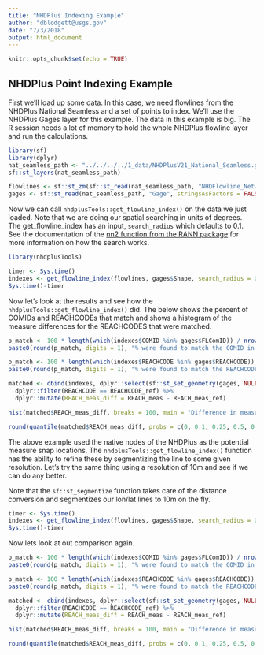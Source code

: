 ```yaml
---
title: "NHDPlus Indexing Example"
author: "dblodgett@usgs.gov"
date: "7/3/2018"
output: html_document
---
```


```r
knitr::opts_chunk$set(echo = TRUE)
```

## NHDPlus Point Indexing Example

First we'll load up some data. In this case, we need flowlines from the NHDPlus National Seamless and a set of points to index. We'll use the NHDPlus Gages layer for this example. The data in this example is big. The R session needs a lot of memory to hold the whole NHDPlus flowline layer and run the calculations. 

```r
library(sf)
library(dplyr)
nat_seamless_path <- "../../../../1_data/NHDPlusV21_National_Seamless.gdb/"
sf::st_layers(nat_seamless_path)

flowlines <- sf::st_zm(sf::st_read(nat_seamless_path, "NHDFlowline_Network", stringsAsFactors = FALSE))
gages <- sf::st_read(nat_seamless_path, "Gage", stringsAsFactors = FALSE)
```

Now we can call `nhdplusTools::get_flowline_index()` on the data we just loaded. Note that we are doing our spatial searching in units of degrees. The get_flowline_index has an input, `search_radius` which defaults to 0.1. See the documentation of the [nn2 function from the RANN package](https://cran.r-project.org/web/packages/RANN/) for more information on how the search works.
```r
library(nhdplusTools)

timer <- Sys.time()
indexes <- get_flowline_index(flowlines, gages$Shape, search_radius = 0.1)
Sys.time()-timer
```

Now let's look at the results and see how the `nhdplusTools::get_flowline_index()` did. The below shows the percent of COMIDs and REACHCODEs that match and shows a histogram of the measure differences for the REACHCODES that were matched.

```r
p_match <- 100 * length(which(indexes$COMID %in% gages$FLComID)) / nrow(gages)
paste0(round(p_match, digits = 1), "% were found to match the COMID in the NHDPlus gages layer")

p_match <- 100 * length(which(indexes$REACHCODE %in% gages$REACHCODE)) / nrow(gages)
paste0(round(p_match, digits = 1), "% were found to match the REACHCODE in the NHDPlus gages layer")

matched <- cbind(indexes, dplyr::select(sf::st_set_geometry(gages, NULL), REACHCODE_ref = REACHCODE, COMID_ref = FLComID, REACH_meas_ref = Measure)) %>%
  dplyr::filter(REACHCODE == REACHCODE_ref) %>%
  dplyr::mutate(REACH_meas_diff = REACH_meas - REACH_meas_ref)

hist(matched$REACH_meas_diff, breaks = 100, main = "Difference in measure for gages matched to the same reach.")

round(quantile(matched$REACH_meas_diff, probs = c(0, 0.1, 0.25, 0.5, 0.75, 0.9, 1)), digits = 2)
```

The above example used the native nodes of the NHDPlus as the potential measure snap locations. The `nhdplusTools::get_flowline_index()` function has the ability to refine these by segmentizing the line to some given resolution. Let's try the same thing using a resolution of 10m and see if we can do any better. 

Note that the `sf::st_segmentize` function takes care of the distance conversion and segmentizes our lon/lat lines to 10m on the fly.

```r
timer <- Sys.time()
indexes <- get_flowline_index(flowlines, gages$Shape, search_radius = 0.1, precision = 10)
Sys.time()-timer
```

Now lets look at out comparison again.

```r
p_match <- 100 * length(which(indexes$COMID %in% gages$FLComID)) / nrow(gages)
paste0(round(p_match, digits = 1), "% were found to match the COMID in the NHDPlus gages layer")

p_match <- 100 * length(which(indexes$REACHCODE %in% gages$REACHCODE)) / nrow(gages)
paste0(round(p_match, digits = 1), "% were found to match the REACHCODE in the NHDPlus gages layer")

matched <- cbind(indexes, dplyr::select(sf::st_set_geometry(gages, NULL), REACHCODE_ref = REACHCODE, COMID_ref = FLComID, REACH_meas_ref = Measure)) %>%
  dplyr::filter(REACHCODE == REACHCODE_ref) %>%
  dplyr::mutate(REACH_meas_diff = REACH_meas - REACH_meas_ref)

hist(matched$REACH_meas_diff, breaks = 100, main = "Difference in measure for gages matched to the same reach.")

round(quantile(matched$REACH_meas_diff, probs = c(0, 0.1, 0.25, 0.5, 0.75, 0.9, 1)), digits = 2)
```
